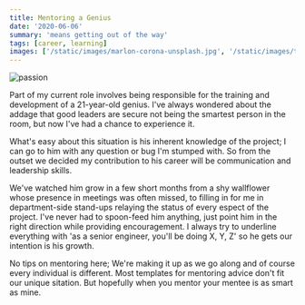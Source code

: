 ```yaml
---
title: Mentoring a Genius
date: '2020-06-06'
summary: 'means getting out of the way'
tags: [career, learning]
images: ['/static/images/marlon-corona-unsplash.jpg', '/static/images/twitter-social-card.png']
---
```


![passion](/static/images/marlon-corona-unsplash.jpg)

Part of my current role involves being responsible for the training and development of a 21-year-old genius. I've always wondered about the addage that good leaders are secure not being the smartest person in the room, but now I've had a chance to experience it.

What's easy about this situation is his inherent knowledge of the project; I can go to him with any question or bug I'm stumped with. So from the outset we decided my contribution to his career will be communication and leadership skills.

We've watched him grow in a few short months from a shy wallflower whose presence in meetings was often missed, to filling in for me in department-side stand-ups relaying the status of every espect of the project. I've never had to spoon-feed him anything, just point him in the right direction while providing encouragement. I always try to underline everything with 'as a senior engineer, you'll be doing X, Y, Z' so he gets our intention is his growth.

No tips on mentoring here; We're making it up as we go along and of course every individual is different. Most templates for mentoring advice don't fit our unique sitation. But hopefully when you mentor your mentee is as smart as mine.
